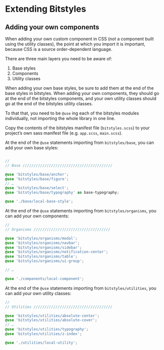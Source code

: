
<Meta title="Extanding bitstyles" />

# Extending Bitstyles

## Adding your own components

When adding your own custom component in CSS (not a component built using the utility classes), the point at which you import it is important, because CSS is a source order-dependent language.

There are three main layers you need to be aware of:

1. Base styles
1. Components
1. Utility classes

When adding your own base styles, be sure to add them at the end of the base styles in bitstyles. When adding your own components, they should go at the end of the bitstyles components, and your own utility classes should go at the end of the bitstyles utility classes.

To that that, you need to be `@use` ing each of the bitstyles modules individually, not importing the whole library in one line.

Copy the contents of the bitstyles manifest file (`bitstyles.scss`) to your project’s own sass manifest file (e.g. `app.scss`, `main.scss`).

At the end of the `@use` statements importing from `bitstyles/base`, you can add your own base styles:

  ```scss

  //
  // Base /////////////////////////////////////////

  @use 'bitstyles/base/anchor';
  @use 'bitstyles/base/figure';
  // …
  @use 'bitstyles/base/select';
  @use 'bitstyles/base/typography' as base-typography;

  @use './base/local-base-style';
  ```

At the end of the `@use` statements importing from `bitstyles/organisms`, you can add your own components:

  ```scss
  //
  // Organisms ///////////////////////////////////

  @use 'bitstyles/organisms/modal';
  @use 'bitstyles/organisms/navbar';
  @use 'bitstyles/organisms/sidebar';
  @use 'bitstyles/organisms/notification-center';
  @use 'bitstyles/organisms/table';
  @use 'bitstyles/organisms/ui-group';

  // …

  @use './components/local-component';
  ```

At the end of the `@use` statements importing from `bitstyles/utilities`, you can add your own utility classes:

  ```scss
  //
  // Utilities ////////////////////////////////////

  @use 'bitstyles/utilities/absolute-center';
  @use 'bitstyles/utilities/absolute-cover';
  // …
  @use 'bitstyles/utilities/typography';
  @use 'bitstyles/utilities/z-index';

  @use './utilities/local-utility';
  ```
